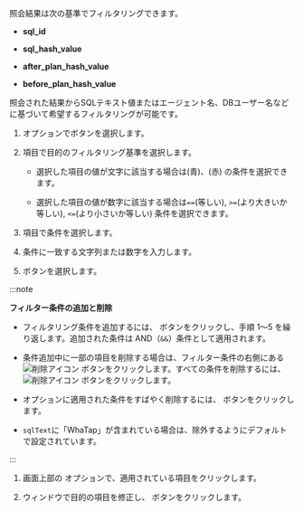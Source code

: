 <Title level={props.level} hashid="filtering">参照結果フィルタリング</Title>

<InDoc pages="analysis-sql">

照会結果は次の基準でフィルタリングできます。

- **sql_id** 

- **sql_hash_value**

- **after_plan_hash_value**

- **before_plan_hash_value**

</InDoc>

<Title level={props.level + 1}>フィルター条件を追加する</Title>

<InDoc pages="stat">

照会された結果からSQLテキスト値またはエージェント名、DBユーザー名などに基づいて希望するフィルタリングが可能です。

</InDoc>

1. <Cmdname sid="filter" className="uitext" />オプションで<LinkImage img="ico-add.svg" className="ico" />ボタンを選択します。

2. <Cmdname sid="TTL06740" className="uitext" />項目で目的のフィルタリング基準を選択します。

   - 選択した項目の値が文字に該当する場合は<Cmdname sid="includes" className="uitext" />(青)、<Cmdname sid="excludes" className="uitext" />(赤) の条件を選択できます。

     <InDoc pages="stat,top-sql"><ImgLang img="db-sql-filter-condition-color.png" desc="example" multi /></InDoc>

     <InDoc pages="analysis-sql"><ImgLang img="db-sql-analysis-filter-condition-color.png" desc="example" multi /></InDoc>

   - 選択した項目の値が数字に該当する場合は`==`(等しい), `>=`(より大きいか等しい), `<=`(より小さいか等しい) 条件を選択できます。

3. <Cmdname sid="condition" className="uitext" />項目で条件を選択します。

4. 条件に一致する文字列または数字を入力します。

5. <Cmdname sid="apply" className="uitext" />ボタンを選択します。

:::note

**フィルター条件の追加と削除**

- フィルタリング条件を追加するには、<Cmdname sid="bsm_button_add" className="uitext" /> ボタンをクリックし、手順 1～5 を繰り返します。追加された条件は AND（`&&`）条件として適用されます。

- 条件追加中に一部の項目を削除する場合は、フィルター条件の右側にある ![削除アイコン](/img/ico-trash.svg) ボタンをクリックします。すべての条件を削除するには、![削除アイコン](/img/ico-trash.svg) <Cmdname sid="BTN06616" className="uitext" /> ボタンをクリックします。

- <Cmdname sid="filter" className="uitext" /> オプションに適用された条件をすばやく削除するには、<LinkImage img="ico-close.svg" className="ico" /> ボタンをクリックします。

<InDoc pages="stat,top-sql">

- `sqlText`に「WhaTap」が含まれている場合は、除外するようにデフォルトで設定されています。

  <ImgLang img='db-sql-filter-default.png' desc='WhaTap' />

</InDoc>

:::

<Title level={props.level + 1}>フィルター条件を修正する</Title>

1. 画面上部の <Cmdname sid="filter" className="uitext" /> オプションで、適用されている項目をクリックします。

1. <Cmdname sid="TTL06737" className="uitext" /> ウィンドウで目的の項目を修正し、<Cmdname sid="apply" className="uitext" /> ボタンをクリックします。